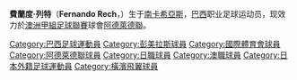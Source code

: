{{noteta
|T=zh-hans:费尔南多·雷赫; zh-hk:費蘭度·列特;
|1=zh-hans:费尔南多·雷赫; zh-hk:費蘭度·列特;
|G1=ALeague
}}
{{Football player infobox
| image = 
| playername = 費蘭度<br />''Fernando''
| fullname = Fernando Rech
| height = {{height|m=1.84}}
| dateofbirth = {{birth date and age|1974|3|13}}
| cityofbirth = [[南卡希亞斯|南卡希亞斯]]
| countryofbirth = [[巴西|巴西]]
| currentclub = 
| clubnumber = 
| position = 進攻中場
| years = 1994<br />1995<br />1995<br />1996<br />1997<br />1997<br />1998<br />1999<br />2000–03<br />2003–04<br />2004–05<br />2005–07
| clubs = Juventude <br />{{tsl|en|Olaria Atlético Clube||奧拉利亞}}<br /> Esporte Clube Guarani <br />[[青年人體育會|青年人]]<br />[[彭美拉斯|彭美拉斯]]<br />[[橫濱飛翼|橫濱飛翼]]<br />[[國際體育會|國際體育會]]<br />[[青年人體育會|青年人]]<br />{{tsl|en|Brisbane Strikers||布里斯班打擊者}}<br />{{tsl|en|Parramatta Power||帕拉瑪塔力量}}<br />{{tsl|en|Clube Esportivo de Bento Gonçalves||Esportivo}}<br />[[阿德萊德聯|阿德萊德聯]]
| caps(goals) = ? (?)<br />? (?)<br />? (?)<br />? (?)<br />? (?)<br />14 (5)<br />? (?)<br />? (?)<br />68 (28)<br />21 (9)<br />? (?)<br />44 (15)
}}
'''費蘭度·列特'''（'''Fernando Rech'''，{{bd|1974年|3月13日|catidx=Fernando Rech}}）生于[[南卡希亞斯|南卡希亞斯]]，[[巴西|巴西]]职业足球运动员，现效力於[[澳洲甲組足球聯賽|澳洲甲組足球聯賽]]球會[[阿德萊德聯|阿德萊德聯]]。

{{DEFAULTSORT:Rech, Fernando}}

[[Category:巴西足球運動員|Category:巴西足球運動員]]
[[Category:彭美拉斯球員|Category:彭美拉斯球員]]
[[Category:國際體育會球員|Category:國際體育會球員]]
[[Category:阿德萊德聯球員|Category:阿德萊德聯球員]]
[[Category:日職球員|Category:日職球員]]
[[Category:澳職球員|Category:澳職球員]]
[[Category:日本外籍足球運動員|Category:日本外籍足球運動員]]
[[Category:橫濱飛翼球員|Category:橫濱飛翼球員]]